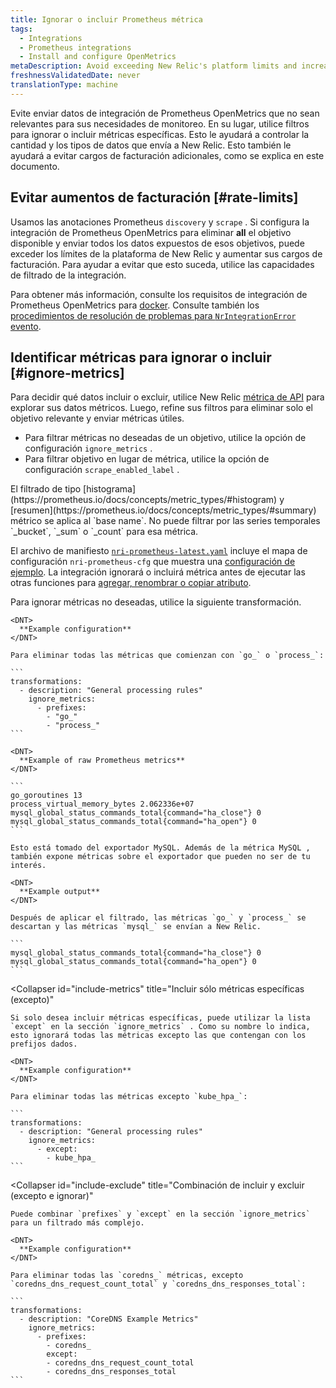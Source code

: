 ```yaml
---
title: Ignorar o incluir Prometheus métrica
tags:
  - Integrations
  - Prometheus integrations
  - Install and configure OpenMetrics
metaDescription: Avoid exceeding New Relic's platform limits and increasing your billing charges by using the Prometheus OpenMetrics integration's filtering capabilities.
freshnessValidatedDate: never
translationType: machine
---
```


Evite enviar datos de integración de Prometheus OpenMetrics que no sean relevantes para sus necesidades de monitoreo. En su lugar, utilice filtros para ignorar o incluir métricas específicas. Esto le ayudará a controlar la cantidad y los tipos de datos que envía a New Relic. Esto también le ayudará a evitar cargos de facturación adicionales, como se explica en este documento.

## Evitar aumentos de facturación [#rate-limits]

Usamos las anotaciones Prometheus `discovery` y `scrape` . Si configura la integración de Prometheus OpenMetrics para eliminar <DNT>**all**</DNT> el objetivo disponible y enviar todos los datos expuestos de esos objetivos, puede exceder los límites de la plataforma de New Relic y aumentar sus cargos de facturación. Para ayudar a evitar que esto suceda, utilice las capacidades de filtrado de la integración.

Para obtener más información, consulte los requisitos de integración de Prometheus OpenMetrics para [docker](/docs/integrations/prometheus-integrations/get-started/monitor-prometheus-new-relic#OpenMetrics). Consulte también los [procedimientos de resolución de problemas para `NrIntegrationError` evento](/docs/integrations/prometheus-integrations/troubleshooting/rate-limit-errors-prometheus-integration).

## Identificar métricas para ignorar o incluir [#ignore-metrics]

Para decidir qué datos incluir o excluir, utilice New Relic [métrica de API](/docs/data-ingest-apis/get-data-new-relic/metric-api/view-query-you-metric-data#explore-metric-data) para explorar sus datos métricos. Luego, refine sus filtros para eliminar solo el objetivo relevante y enviar métricas útiles.

* Para filtrar métricas no deseadas de un objetivo, utilice la opción de configuración `ignore_metrics` .
* Para filtrar objetivo en lugar de métrica, utilice la opción de configuración `scrape_enabled_label` .

<Callout variant="caution">
  El filtrado de tipo [histograma](https://prometheus.io/docs/concepts/metric_types/#histogram) y [resumen](https://prometheus.io/docs/concepts/metric_types/#summary) métrico se aplica al `base name`. No puede filtrar por las series temporales `_bucket`, `_sum` o `_count` para esa métrica.
</Callout>

El archivo de manifiesto [`nri-prometheus-latest.yaml`](https://download.newrelic.com/infrastructure_agent/integrations/kubernetes/nri-prometheus-latest.yaml) incluye el mapa de configuración `nri-prometheus-cfg` que muestra una [configuración de ejemplo](/docs/integrations/prometheus-integrations/configure/configure-prometheus-openmetrics-integration). La integración ignorará o incluirá métrica antes de ejecutar las otras funciones para [agregar, renombrar o copiar atributo](/docs/integrations/prometheus-integrations/view-query-data/add-rename-copy-prometheus-attributes).

<CollapserGroup>
  <Collapser
    id="example-ignore"
    title="Filtrar métricas no deseadas (ignorar)"
  >
    Para ignorar métricas no deseadas, utilice la siguiente transformación.

    <DNT>
      **Example configuration**
    </DNT>

    Para eliminar todas las métricas que comienzan con `go_` o `process_`:

    ```
    transformations:
      - description: "General processing rules"
        ignore_metrics:
          - prefixes:
            - "go_"
            - "process_"
    ```

    <DNT>
      **Example of raw Prometheus metrics**
    </DNT>

    ```
    go_goroutines 13
    process_virtual_memory_bytes 2.062336e+07
    mysql_global_status_commands_total{command="ha_close"} 0
    mysql_global_status_commands_total{command="ha_open"} 0
    ```

    Esto está tomado del exportador MySQL. Además de la métrica MySQL , también expone métricas sobre el exportador que pueden no ser de tu interés.

    <DNT>
      **Example output**
    </DNT>

    Después de aplicar el filtrado, las métricas `go_` y `process_` se descartan y las métricas `mysql_` se envían a New Relic.

    ```
    mysql_global_status_commands_total{command="ha_close"} 0 
    mysql_global_status_commands_total{command="ha_open"} 0
    ```
  </Collapser>

  <Collapser
    id="include-metrics"
    title="Incluir sólo métricas específicas (excepto)"
  >
    Si solo desea incluir métricas específicas, puede utilizar la lista `except` en la sección `ignore_metrics` . Como su nombre lo indica, esto ignorará todas las métricas excepto las que contengan con los prefijos dados.

    <DNT>
      **Example configuration**
    </DNT>

    Para eliminar todas las métricas excepto `kube_hpa_`:

    ```
    transformations:
      - description: "General processing rules"
        ignore_metrics:
          - except:
            - kube_hpa_
    ```
  </Collapser>

  <Collapser
    id="include-exclude"
    title="Combinación de incluir y excluir (excepto e ignorar)"
  >
    Puede combinar `prefixes` y `except` en la sección `ignore_metrics` para un filtrado más complejo.

    <DNT>
      **Example configuration**
    </DNT>

    Para eliminar todas las `coredns_` métricas, excepto `coredns_dns_request_count_total` y `coredns_dns_responses_total`:

    ```
    transformations:
      - description: "CoreDNS Example Metrics"
        ignore_metrics:
          - prefixes:
            - coredns_
            except:
            - coredns_dns_request_count_total
            - coredns_dns_responses_total
    ```
  </Collapser>
</CollapserGroup>
